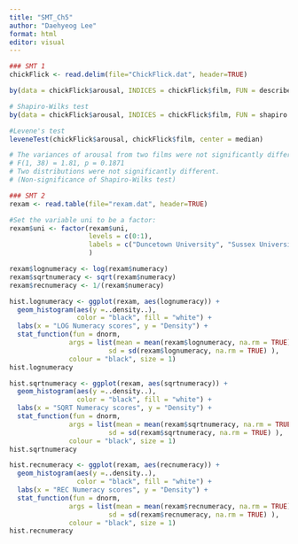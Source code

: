 ```yaml
---
title: "SMT_Ch5"
author: "Daehyeog Lee"
format: html
editor: visual
---
```


```r
### SMT 1
chickFlick <- read.delim(file="ChickFlick.dat", header=TRUE)

by(data = chickFlick$arousal, INDICES = chickFlick$film, FUN = describe)

# Shapiro-Wilks test
by(data = chickFlick$arousal, INDICES = chickFlick$film, FUN = shapiro.test)

#Levene's test
leveneTest(chickFlick$arousal, chickFlick$film, center = median)

# The variances of arousal from two films were not significantly different
# F(1, 38) = 1.81, p = 0.1871
# Two distributions were not significantly different.
# (Non-significance of Shapiro-Wilks test)

### SMT 2
rexam <- read.table(file="rexam.dat", header=TRUE)

#Set the variable uni to be a factor:
rexam$uni <- factor(rexam$uni,
                    levels = c(0:1),
                    labels = c("Duncetown University", "Sussex University")
                    )

rexam$lognumeracy <- log(rexam$numeracy)
rexam$sqrtnumeracy <- sqrt(rexam$numeracy)
rexam$recnumeracy <- 1/(rexam$numeracy)

hist.lognumeracy <- ggplot(rexam, aes(lognumeracy)) +
  geom_histogram(aes(y =..density..),
                 color = "black", fill = "white") +
  labs(x = "LOG Numeracy scores", y = "Density") +
  stat_function(fun = dnorm, 
               args = list(mean = mean(rexam$lognumeracy, na.rm = TRUE),
                         sd = sd(rexam$lognumeracy, na.rm = TRUE) ),
               colour = "black", size = 1)
hist.lognumeracy

hist.sqrtnumeracy <- ggplot(rexam, aes(sqrtnumeracy)) +
  geom_histogram(aes(y =..density..),
                 color = "black", fill = "white") +
  labs(x = "SQRT Numeracy scores", y = "Density") +
  stat_function(fun = dnorm, 
               args = list(mean = mean(rexam$sqrtnumeracy, na.rm = TRUE),
                         sd = sd(rexam$sqrtnumeracy, na.rm = TRUE) ),
               colour = "black", size = 1)
hist.sqrtnumeracy

hist.recnumeracy <- ggplot(rexam, aes(recnumeracy)) +
  geom_histogram(aes(y =..density..),
                 color = "black", fill = "white") +
  labs(x = "REC Numeracy scores", y = "Density") +
  stat_function(fun = dnorm, 
               args = list(mean = mean(rexam$recnumeracy, na.rm = TRUE),
                         sd = sd(rexam$recnumeracy, na.rm = TRUE) ),
               colour = "black", size = 1)
hist.recnumeracy
```
